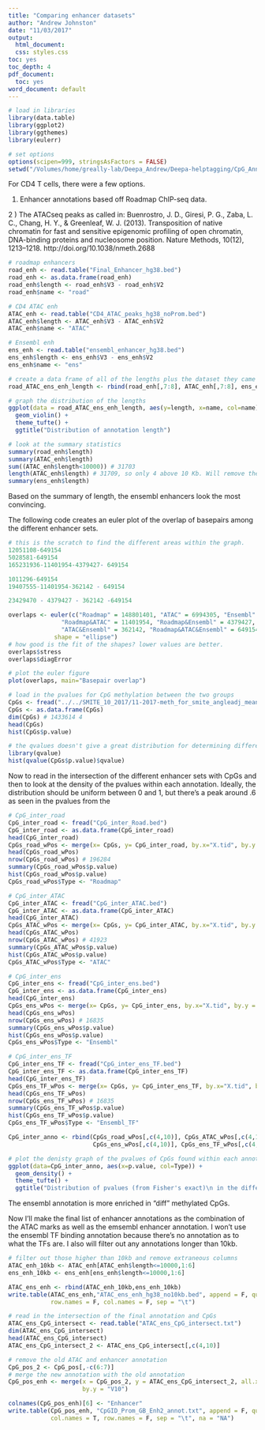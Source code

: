 ```yaml
---
title: "Comparing enhancer datasets"
author: "Andrew Johnston"
date: "11/03/2017"
output:
  html_document:
  css: styles.css
toc: yes
toc_depth: 4
pdf_document:
  toc: yes
word_document: default
---
```


```r
# load in libraries
library(data.table)
library(ggplot2)
library(ggthemes)
library(eulerr)

# set options
options(scipen=999, stringsAsFactors = FALSE)
setwd("/Volumes/home/greally-lab/Deepa_Andrew/Deepa-helptagging/CpG_Annotations/")
```


For CD4 T cells, there were a few options. 

1) Enhancer annotations based off Roadmap ChIP-seq data. 

2 ) The ATACseq peaks as called in:
Buenrostro, J. D., Giresi, P. G., Zaba, L. C., Chang, H. Y., & Greenleaf, W. J. (2013). Transposition of native chromatin for fast and sensitive epigenomic profiling of open chromatin, DNA-binding proteins and nucleosome position. Nature Methods, 10(12), 1213–1218. http://doi.org/10.1038/nmeth.2688


```r
# roadmap enhancers 
road_enh <- read.table("Final_Enhancer_hg38.bed")
road_enh <- as.data.frame(road_enh)
road_enh$length <- road_enh$V3 - road_enh$V2
road_enh$name <- "road"

# CD4 ATAC enh 
ATAC_enh <- read.table("CD4_ATAC_peaks_hg38_noProm.bed")
ATAC_enh$length <- ATAC_enh$V3 - ATAC_enh$V2
ATAC_enh$name <- "ATAC"

# Ensembl enh 
ens_enh <- read.table("ensembl_enhancer_hg38.bed")
ens_enh$length <- ens_enh$V3 - ens_enh$V2
ens_enh$name <- "ens"

# create a data frame of all of the lengths plus the dataset they came from
road_ATAC_ens_enh_length <- rbind(road_enh[,7:8], ATAC_enh[,7:8], ens_enh[,7:8])

# graph the distribution of the lengths
ggplot(data = road_ATAC_ens_enh_length, aes(y=length, x=name, col=name)) +
  geom_violin() +
  theme_tufte() +
  ggtitle("Distribution of annotation length")

# look at the summary statistics 
summary(road_enh$length)
summary(ATAC_enh$length)
sum((ATAC_enh$length<10000)) # 31703
length(ATAC_enh$length) # 31709, so only 4 above 10 Kb. Will remove these in the final enhancer set
summary(ens_enh$length)
```
Based on the summary of length, the ensembl enhancers look the most convincing. 

The following code creates an euler plot of the overlap of basepairs among the different enhancer sets. 
```r
# this is the scratch to find the different areas within the graph.
12051108-649154
5028581-649154
165231936-11401954-4379427- 649154

1011296-649154
19407555-11401954-362142 - 649154

23429470 - 4379427 - 362142 -649154

overlaps <- euler(c("Roadmap" = 148801401, "ATAC" = 6994305, "Ensembl" = 18038747,
               "Roadmap&ATAC" = 11401954, "Roadmap&Ensembl" = 4379427, 
               "ATAC&Ensembl" = 362142, "Roadmap&ATAC&Ensembl" = 649154),
             shape = "ellipse")
# how good is the fit of the shapes? lower values are better. 
overlaps$stress
overlaps$diagError

# plot the euler figure
plot(overlaps, main="Basepair overlap")
```

```r
# load in the pvalues for CpG methylation between the two groups
CpGs <- fread("../../SMITE_10_2017/11-2017-meth_for_smite_angleadj_mean_anglea.txt")
CpGs <- as.data.frame(CpGs)
dim(CpGs) # 1433614 4
head(CpGs)
hist(CpGs$p.value)

# the qvalues doesn't give a great distribution for determining differences among enhancer sets
library(qvalue)
hist(qvalue(CpGs$p.value)$qvalue)
```

Now to read in the intersection of the different enhancer sets with CpGs and then to look at the density of the pvalues within each annotation. Ideally, the distribution should be uniform between 0 and 1, but there's a peak around .6 as seen in the pvalues from the 
```r
# CpG_inter_road
CpG_inter_road <- fread("CpG_inter_Road.bed")
CpG_inter_road <- as.data.frame(CpG_inter_road)
head(CpG_inter_road)
CpGs_road_wPos <- merge(x= CpGs, y= CpG_inter_road, by.x="X.tid", by.y = "V4")
head(CpGs_road_wPos)
nrow(CpGs_road_wPos) # 196284
summary(CpGs_road_wPos$p.value)
hist(CpGs_road_wPos$p.value)
CpGs_road_wPos$Type <- "Roadmap"

# CpG_inter_ATAC
CpG_inter_ATAC <- fread("CpG_inter_ATAC.bed")
CpG_inter_ATAC <- as.data.frame(CpG_inter_ATAC)
head(CpG_inter_ATAC)
CpGs_ATAC_wPos <- merge(x= CpGs, y= CpG_inter_ATAC, by.x="X.tid", by.y = "V4")
head(CpGs_ATAC_wPos)
nrow(CpGs_ATAC_wPos) # 41923
summary(CpGs_ATAC_wPos$p.value)
hist(CpGs_ATAC_wPos$p.value)
CpGs_ATAC_wPos$Type <- "ATAC"

# CpG_inter_ens
CpG_inter_ens <- fread("CpG_inter_ens.bed")
CpG_inter_ens <- as.data.frame(CpG_inter_ens)
head(CpG_inter_ens)
CpGs_ens_wPos <- merge(x= CpGs, y= CpG_inter_ens, by.x="X.tid", by.y = "V4")
head(CpGs_ens_wPos)
nrow(CpGs_ens_wPos) # 16835
summary(CpGs_ens_wPos$p.value)
hist(CpGs_ens_wPos$p.value)
CpGs_ens_wPos$Type <- "Ensembl"

# CpG_inter_ens_TF
CpG_inter_ens_TF <- fread("CpG_inter_ens_TF.bed")
CpG_inter_ens_TF <- as.data.frame(CpG_inter_ens_TF)
head(CpG_inter_ens_TF)
CpGs_ens_TF_wPos <- merge(x= CpGs, y= CpG_inter_ens_TF, by.x="X.tid", by.y = "V4")
head(CpGs_ens_TF_wPos)
nrow(CpGs_ens_TF_wPos) # 16835
summary(CpGs_ens_TF_wPos$p.value)
hist(CpGs_ens_TF_wPos$p.value)
CpGs_ens_TF_wPos$Type <- "Ensembl_TF"

CpG_inter_anno <- rbind(CpGs_road_wPos[,c(4,10)], CpGs_ATAC_wPos[,c(4,10)],
                        CpGs_ens_wPos[,c(4,10)], CpGs_ens_TF_wPos[,c(4,10)])

# plot the denisty graph of the pvalues of CpGs found within each annotation set.
ggplot(data=CpG_inter_anno, aes(x=p.value, col=Type)) +
  geom_density() +
  theme_tufte() +
  ggtitle("Distribution of pvalues (from Fisher's exact)\n in the different enhancer annotations")
```
The ensembl annotation is more enriched in "diff" methylated CpGs.

Now I'll make the final list of enhancer annotations as the combination of the ATAC marks as well as the emsembl enhancer annotation. I won't use the ensembl TF binding annotation because there's no annotation as to what the TFs are. I also will filter out any annotations longer than 10kb. 
```r
# filter out those higher than 10kb and remove extraneous columns
ATAC_enh_10kb <- ATAC_enh[ATAC_enh$length<=10000,1:6]
ens_enh_10kb <- ens_enh[ens_enh$length<=10000,1:6]

ATAC_ens_enh <- rbind(ATAC_enh_10kb,ens_enh_10kb)
write.table(ATAC_ens_enh,"ATAC_ens_enh_hg38_no10kb.bed", append = F, quote = F, 
            row.names = F, col.names = F, sep = "\t")

# read in the intersection of the final annotation and CpGs
ATAC_ens_CpG_intersect <- read.table("ATAC_ens_CpG_intersect.txt")
dim(ATAC_ens_CpG_intersect)
head(ATAC_ens_CpG_intersect)
ATAC_ens_CpG_intersect_2 <- ATAC_ens_CpG_intersect[,c(4,10)]

# remove the old ATAC and enhancer annotation
CpG_pos_2 <- CpG_pos[,-c(6:7)]
# merge the new annotation with the old annotation
CpG_pos_enh <- merge(x = CpG_pos_2, y = ATAC_ens_CpG_intersect_2, all.x = TRUE, by.x = "X.tid",
                     by.y = "V10")

colnames(CpG_pos_enh)[6] <- "Enhancer"
write.table(CpG_pos_enh, "CpGID_Prom_GB_Enh2_annot.txt", append = F, quote = F,
            col.names = T, row.names = F, sep = "\t", na = "NA")
```
